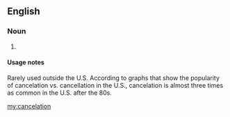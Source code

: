 ==English==

===Noun===
{{en-noun}}
# {{alternative spelling of|cancellation|lang=en}}

====Usage notes====
Rarely used outside the U.S. According to graphs that show the popularity of cancelation vs. cancellation in the U.S., cancelation is almost three times as common in the U.S. after the 80s.

[[my:cancelation]]